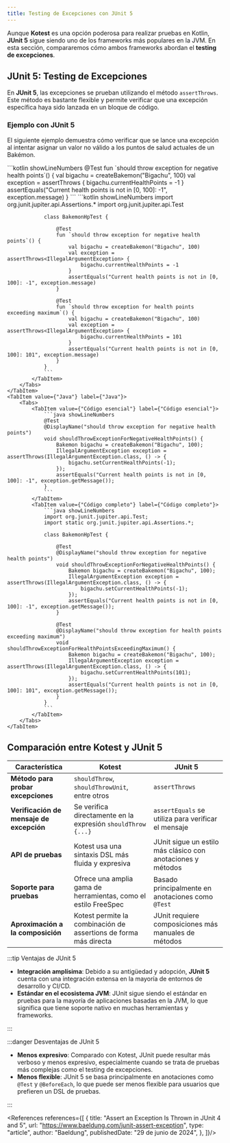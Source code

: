 ```yaml
---
title: Testing de Excepciones con JUnit 5
---
```


<ReadingTime/>

Aunque **Kotest** es una opción poderosa para realizar pruebas en Kotlin, **JUnit 5** sigue siendo uno de los frameworks más populares en la JVM. En esta sección, compararemos cómo ambos frameworks abordan el **testing de excepciones**.

## JUnit 5: Testing de Excepciones

En **JUnit 5**, las excepciones se prueban utilizando el método `assertThrows`. Este método es bastante flexible y permite verificar que una excepción específica haya sido lanzada en un bloque de código.

### Ejemplo con JUnit 5

El siguiente ejemplo demuestra cómo verificar que se lance una excepción al intentar asignar un valor no válido a los puntos de salud actuales de un Bakémon.

<Tabs>
    <TabItem label={"Kotlin"} value={"Kotlin"}>
        <Tabs>
            <TabItem label={"Código esencial"} value={"Código esencial"}>
                ```kotlin showLineNumbers
                @Test
                fun `should throw exception for negative health points`() {
                    val bigachu = createBakemon("Bigachu", 100)
                    val exception = assertThrows<IllegalArgumentException> {
                        bigachu.currentHealthPoints = -1
                    }
                    assertEquals("Current health points is not in [0, 100]: -1", exception.message)
                }
                ```
            </TabItem>
            <TabItem label={"Código completo"} value={"Código completo"}>
                ```kotlin showLineNumbers
                import org.junit.jupiter.api.Assertions.*
                import org.junit.jupiter.api.Test

                class BakemonHpTest {

                    @Test
                    fun `should throw exception for negative health points`() {
                        val bigachu = createBakemon("Bigachu", 100)
                        val exception = assertThrows<IllegalArgumentException> {
                            bigachu.currentHealthPoints = -1
                        }
                        assertEquals("Current health points is not in [0, 100]: -1", exception.message)
                    }

                    @Test
                    fun `should throw exception for health points exceeding maximum`() {
                        val bigachu = createBakemon("Bigachu", 100)
                        val exception = assertThrows<IllegalArgumentException> {
                            bigachu.currentHealthPoints = 101
                        }
                        assertEquals("Current health points is not in [0, 100]: 101", exception.message)
                    }
                }
                ```
            </TabItem>
        </Tabs>
    </TabItem>
    <TabItem value={"Java"} label={"Java"}>
        <Tabs>
            <TabItem value={"Código esencial"} label={"Código esencial"}>
                ```java showLineNumbers
                @Test
                @DisplayName("should throw exception for negative health points")
                void shouldThrowExceptionForNegativeHealthPoints() {
                    Bakemon bigachu = createBakemon("Bigachu", 100);
                    IllegalArgumentException exception = assertThrows(IllegalArgumentException.class, () -> {
                        bigachu.setCurrentHealthPoints(-1);
                    });
                    assertEquals("Current health points is not in [0, 100]: -1", exception.getMessage());
                }
                ```
            </TabItem>
            <TabItem value={"Código completo"} label={"Código completo"}>
                ```java showLineNumbers
                import org.junit.jupiter.api.Test;
                import static org.junit.jupiter.api.Assertions.*;

                class BakemonHpTest {

                    @Test
                    @DisplayName("should throw exception for negative health points")
                    void shouldThrowExceptionForNegativeHealthPoints() {
                        Bakemon bigachu = createBakemon("Bigachu", 100);
                        IllegalArgumentException exception = assertThrows(IllegalArgumentException.class, () -> {
                            bigachu.setCurrentHealthPoints(-1);
                        });
                        assertEquals("Current health points is not in [0, 100]: -1", exception.getMessage());
                    }

                    @Test
                    @DisplayName("should throw exception for health points exceeding maximum")
                    void shouldThrowExceptionForHealthPointsExceedingMaximum() {
                        Bakemon bigachu = createBakemon("Bigachu", 100);
                        IllegalArgumentException exception = assertThrows(IllegalArgumentException.class, () -> {
                            bigachu.setCurrentHealthPoints(101);
                        });
                        assertEquals("Current health points is not in [0, 100]: 101", exception.getMessage());
                    }
                }
                ```
            </TabItem>
        </Tabs>
    </TabItem>
</Tabs>

## Comparación entre Kotest y JUnit 5

| Característica                           | Kotest                                                        | JUnit 5                                                       |
|------------------------------------------|---------------------------------------------------------------|---------------------------------------------------------------|
| **Método para probar excepciones**       | `shouldThrow`, `shouldThrowUnit`, entre otros | `assertThrows`                                                |
| **Verificación de mensaje de excepción** | Se verifica directamente en la expresión `shouldThrow {...}`   | `assertEquals` se utiliza para verificar el mensaje            |
| **API de pruebas**                       | Kotest usa una sintaxis DSL más fluida y expresiva             | JUnit sigue un estilo más clásico con anotaciones y métodos    |
| **Soporte para pruebas**                 | Ofrece una amplia gama de herramientas, como el estilo FreeSpec | Basado principalmente en anotaciones como `@Test`              |
| **Aproximación a la composición**        | Kotest permite la combinación de assertions de forma más directa| JUnit requiere composiciones más manuales de métodos           |

:::tip Ventajas de JUnit 5

- **Integración amplísima**: Debido a su antigüedad y adopción, **JUnit 5** cuenta con una integración extensa en la mayoría de entornos de desarrollo y CI/CD.
- **Estándar en el ecosistema JVM**: JUnit sigue siendo el estándar en pruebas para la mayoría de aplicaciones basadas en la JVM, lo que significa que tiene soporte nativo en muchas herramientas y frameworks.

:::

:::danger Desventajas de JUnit 5

- **Menos expresivo**: Comparado con Kotest, JUnit puede resultar más verboso y menos expresivo, especialmente cuando se trata de pruebas más complejas como el testing de excepciones.
- **Menos flexible**: JUnit 5 se basa principalmente en anotaciones como `@Test` y `@BeforeEach`, lo que puede ser menos flexible para usuarios que prefieren un DSL de pruebas.

:::

<References references={[
    {
        title: "Assert an Exception Is Thrown in JUnit 4 and 5",
        url: "https://www.baeldung.com/junit-assert-exception",
        type: "article",
        author: "Baeldung",
        publishedDate: "29 de junio de 2024",
    },
]}/>
